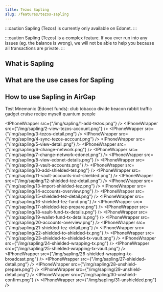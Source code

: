 ```yaml
---
title: Tezos Sapling
slug: /features/tezos-sapling
---
```



:::caution
Sapling (Tezos) is currently only available on Edonet.
:::

:::caution
Sapling (Tezos) is a complex feature. If you ever run into any issues (eg. the balance is wrong), we will not be able to help you because all transactions are private.
:::

## What is Sapling

## What are the use cases for Sapling

## How to use Sapling in AirGap

Test Mnemonic (Edonet funds): club tobacco divide beacon rabbit traffic gadget cruise recipe myself quantum people

<IPhoneWrapper src={"/img/sapling/1-add-tezos.png"} />
<IPhoneWrapper src={"/img/sapling/2-view-tezos-account.png"} />
<IPhoneWrapper src={"/img/sapling/3-tezos-detail.png"} />
<IPhoneWrapper src={"/img/sapling/4-sync-tezos-account.png"} />
<IPhoneWrapper src={"/img/sapling/5-view-detail.png"} />
<IPhoneWrapper src={"/img/sapling/6-change-network.png"} />
<IPhoneWrapper src={"/img/sapling/7-change-network-edonet.png"} />
<IPhoneWrapper src={"/img/sapling/8-view-edonet-details.png"} />
<IPhoneWrapper src={"/img/sapling/9-vault-accounts.png"} />
<IPhoneWrapper src={"/img/sapling/10-add-shielded-tez.png"} />
<IPhoneWrapper src={"/img/sapling/11-vault-accounts-incl-shielded.png"} />
<IPhoneWrapper src={"/img/sapling/12-shielded-tez-detail.png"} />
<IPhoneWrapper src={"/img/sapling/13-import-shielded-tez.png"} />
<IPhoneWrapper src={"/img/sapling/14-accounts-overview.png"} />
<IPhoneWrapper src={"/img/sapling/15-shielded-tez-detail.png"} />
<IPhoneWrapper src={"/img/sapling/16-shielded-tez-fund.png"} />
<IPhoneWrapper src={"/img/sapling/17-shielded-tez-prepare.png"} />
<IPhoneWrapper src={"/img/sapling/18-vault-fund-tx-details.png"} />
<IPhoneWrapper src={"/img/sapling/19-wallet-fund-tx-details.png"} />
<IPhoneWrapper src={"/img/sapling/20-accounts-overview.png"} />
<IPhoneWrapper src={"/img/sapling/21-shielded-tez-detail.png"} />
<IPhoneWrapper src={"/img/sapling/22-shielded-to-shielded-tx.png"} />
<IPhoneWrapper src={"/img/sapling/23-shielded-to-shielded-tx-vault.png"} />
<IPhoneWrapper src={"/img/sapling/24-shielded-wrapping-tx.png"} />
<IPhoneWrapper src={"/img/sapling/25-shielded-wrapping-tx-vault.png"} />
<IPhoneWrapper src={"/img/sapling/26-shielded-wrapping-tx-broadcast.png"} />
<IPhoneWrapper src={"/img/sapling/27-shielded-detail.png"} />
<IPhoneWrapper src={"/img/sapling/28-unshield-prepare.png"} />
<IPhoneWrapper src={"/img/sapling/29-unshield-detail.png"} />
<IPhoneWrapper src={"/img/sapling/30-unshield-confirm.png"} />
<IPhoneWrapper src={"/img/sapling/31-unshielded.png"} />
